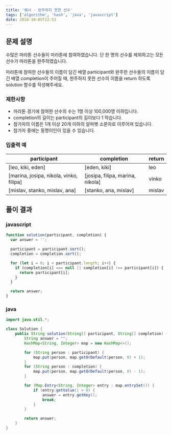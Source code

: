 ```yaml
---
title: '해시 - 완주하지 못한 선수'
tags: ['algorithm', 'hash', 'java', 'javascript']
date: 2018-10-05T22:53
---
```


<!--truncate-->

## 문제 설명

수많은 마라톤 선수들이 마라톤에 참여하였습니다. 단 한 명의 선수를 제외하고는 모든 선수가 마라톤을 완주하였습니다.

마라톤에 참여한 선수들의 이름이 담긴 배열 participant와 완주한 선수들의 이름이 담긴 배열 completion이 주어질 때, 완주하지 못한 선수의 이름을 return 하도록 solution 함수를 작성해주세요.

### 제한사항

- 마라톤 경기에 참여한 선수의 수는 1명 이상 100,000명 이하입니다.
- completion의 길이는 participant의 길이보다 1 작습니다.
- 참가자의 이름은 1개 이상 20개 이하의 알파벳 소문자로 이루어져 있습니다.
- 참가자 중에는 동명이인이 있을 수 있습니다.

### 입출력 예

| participant                             | completion                       | return |
| --------------------------------------- | -------------------------------- | ------ |
| [leo, kiki, eden]                       | [eden, kiki]                     | leo    |
| [marina, josipa, nikola, vinko, filipa] | [josipa, filipa, marina, nikola] | vinko  |
| [mislav, stanko, mislav, ana]           | [stanko, ana, mislav]            | mislav |

## 풀이 결과

### javascript

```javascript
function solution(participant, completion) {
  var answer = '';

  participant = participant.sort();
  completion = completion.sort();

  for (let i = 0; i < participant.length; i++) {
    if (completion[i] === null || completion[i] !== participant[i]) {
      return participant[i];
    }
  }

  return answer;
}
```

### java

```java
import java.util.*;

class Solution {
    public String solution(String[] participant, String[] completion) {
        String answer = "";
        HashMap<String, Integer> map = new HashMap<>();

        for (String person : participant) {
            map.put(person, map.getOrDefault(person, 0) + 1);
        }
        for (String person : completion) {
            map.put(person, map.getOrDefault(person, 0) - 1);
        }

        for (Map.Entry<String, Integer> entry : map.entrySet()) {
            if (entry.getValue() > 0) {
                answer = entry.getKey();
                break;
            }
        }

        return answer;
    }
}
```
